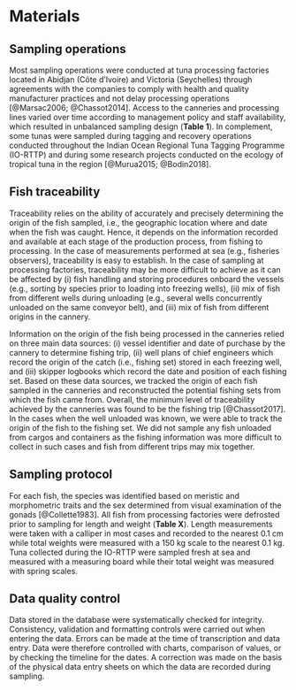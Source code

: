
# Materials

## Sampling operations

Most sampling operations were conducted at tuna processing factories located in Abidjan (Côte d'Ivoire) and Victoria (Seychelles) through agreements with the companies to comply with health and quality manufacturer practices and not delay processing operations [@Marsac2006; @Chassot2014]. Access to the canneries and processing lines varied over time according to management policy and staff availability, which resulted in unbalanced sampling design (**Table 1**). In complement, some tunas were sampled during tagging and recovery operations conducted throughout the Indian Ocean Regional Tuna Tagging Programme (IO-RTTP) and during some research projects conducted on the ecology of tropical tuna in the region [@Murua2015; @Bodin2018].

## Fish traceability

Traceability relies on the ability of accurately and precisely determining the origin of the fish sampled, i.e., the geographic location where and date when the fish was caught. Hence, it depends on the information recorded and available at each stage of the production process, from fishing to processing. In the case of measurements performed at sea (e.g., fisheries observers), traceability is easy to establish. In the case of sampling at processing factories, traceability may be more difficult to achieve as it can be affected by (i) fish handling and storing procedures onboard the vessels (e.g., sorting by species prior to loading into freezing wells), (ii) mix of fish from different wells during unloading (e.g., several wells concurrently unloaded on the same conveyor belt), and (iii) mix of fish from different origins in the cannery.

Information on the origin of the fish being processed in the canneries relied on three main data sources: (i) vessel identifier and date of purchase by the cannery to determine fishing trip, (ii) well plans of chief engineers which record the origin of the catch (i.e., fishing set) stored in each freezing well, and (iii) skipper logbooks which record the date and position of each fishing set. Based on these data sources, we tracked the origin of each fish sampled in the canneries and reconstructed the potential fishing sets from which the fish came from. Overall, the minimum level of traceability achieved by the canneries was found to be the fishing trip [@Chassot2017]. In the cases when the well unloaded was known, we were able to track the origin of the fish to the fishing set. We did not sample any fish unloaded from cargos and containers as the fishing information was more difficult to collect in such cases and fish from different trips may mix together.

## Sampling protocol

For each fish, the species was identified based on meristic and morphometric traits and the sex determined from visual examination of the gonads [@Collette1983]. All fish from processing factories were defrosted prior to sampling for length and weight (**Table X**). Length measurements were taken with a calliper in most cases and recorded to the nearest 0.1 cm while total weights were measured with a 150 kg scale to the nearest 0.1 kg. Tuna collected during the IO-RTTP were sampled fresh at sea and measured with a measuring board while their total weight was measured with spring scales.

## Data quality control

Data stored in the database were systematically checked for integrity. Consistency, validation and formatting controls were carried out when entering the data. Errors can be made at the time of transcription and data entry. Data were therefore controlled with charts, comparison of values, or by checking the timeline for the dates. A correction was made on the basis of the physical data entry sheets on which the data are recorded during sampling.

